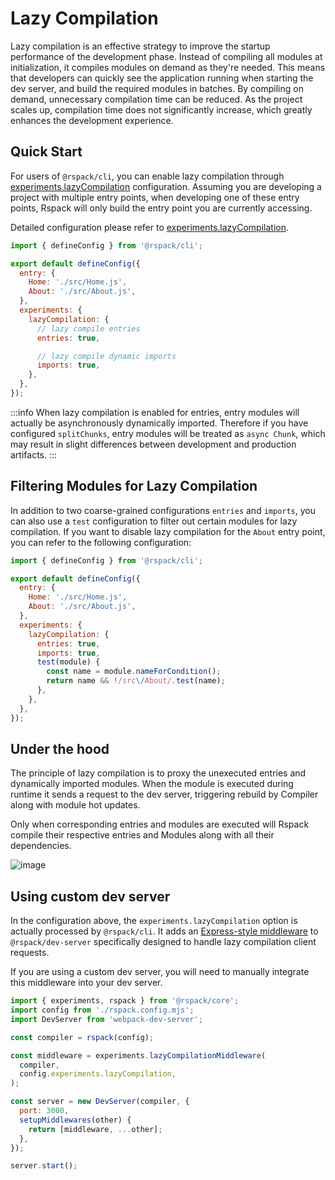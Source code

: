 # Lazy Compilation

Lazy compilation is an effective strategy to improve the startup performance of the development phase. Instead of compiling all modules at initialization, it compiles modules on demand as they're needed. This means that developers can quickly see the application running when starting the dev server, and build the required modules in batches. By compiling on demand, unnecessary compilation time can be reduced. As the project scales up, compilation time does not significantly increase, which greatly enhances the development experience.

## Quick Start

For users of `@rspack/cli`, you can enable lazy compilation through [experiments.lazyCompilation](/config/experiments#experimentslazycompilation) configuration. Assuming you are developing a project with multiple entry points, when developing one of these entry points, Rspack will only build the entry point you are currently accessing.

Detailed configuration please refer to [experiments.lazyCompilation](/config/experiments#experimentslazycompilation).

```js title="rspack.config.mjs"
import { defineConfig } from '@rspack/cli';

export default defineConfig({
  entry: {
    Home: './src/Home.js',
    About: './src/About.js',
  },
  experiments: {
    lazyCompilation: {
      // lazy compile entries
      entries: true,

      // lazy compile dynamic imports
      imports: true,
    },
  },
});
```

:::info
When lazy compilation is enabled for entries, entry modules will actually be asynchronously dynamically imported. Therefore if you have configured `splitChunks`, entry modules will be treated as `async Chunk`, which may result in slight differences between development and production artifacts.
:::

## Filtering Modules for Lazy Compilation

In addition to two coarse-grained configurations `entries` and `imports`, you can also use a `test` configuration to filter out certain modules for lazy compilation. If you want to disable lazy compilation for the `About` entry point, you can refer to the following configuration:

```js title="rspack.config.mjs"
import { defineConfig } from '@rspack/cli';

export default defineConfig({
  entry: {
    Home: './src/Home.js',
    About: './src/About.js',
  },
  experiments: {
    lazyCompilation: {
      entries: true,
      imports: true,
      test(module) {
        const name = module.nameForCondition();
        return name && !/src\/About/.test(name);
      },
    },
  },
});
```

## Under the hood

The principle of lazy compilation is to proxy the unexecuted entries and dynamically imported modules. When the module is executed during runtime it sends a request to the dev server, triggering rebuild by Compiler along with module hot updates.

Only when corresponding entries and modules are executed will Rspack compile their respective entries and Modules along with all their dependencies.

![image](https://assets.rspack.dev/rspack/assets/lazy-proxy-module.png)

## Using custom dev server

In the configuration above, the `experiments.lazyCompilation` option is actually processed by `@rspack/cli`. It adds an [Express-style middleware](https://expressjs.com/en/guide/using-middleware.html) to `@rspack/dev-server` specifically designed to handle lazy compilation client requests.

If you are using a custom dev server, you will need to manually integrate this middleware into your dev server.

```js title="start.mjs"
import { experiments, rspack } from '@rspack/core';
import config from './rspack.config.mjs';
import DevServer from 'webpack-dev-server';

const compiler = rspack(config);

const middleware = experiments.lazyCompilationMiddleware(
  compiler,
  config.experiments.lazyCompilation,
);

const server = new DevServer(compiler, {
  port: 3000,
  setupMiddlewares(other) {
    return [middleware, ...other];
  },
});

server.start();
```
